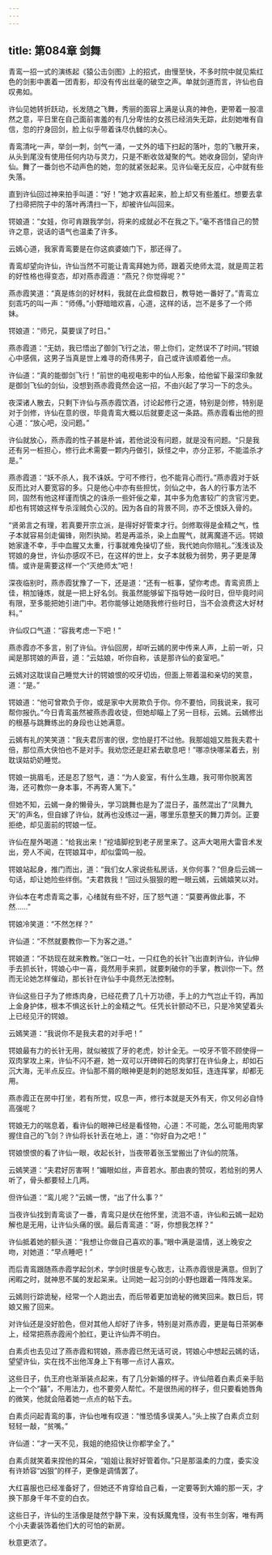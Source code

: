 ```yaml
---
---
---
```

title: 第084章 剑舞
---





青鸾一招一式的演练起《猿公击剑图》上的招式，由慢至快，不多时院中就见紫红色的剑影中裹着一团青影，却没有传出丝毫的破空之声。单就剑道而言，许仙也自叹弗如。

许仙见她转折跃动，长发随之飞舞，秀丽的面容上满是认真的神色，更带着一股凛然之意，平日里在自己面前害羞的有几分卑怯的女孩已经消失无踪，此刻她唯有自信，忽的拧身回剑，脸上似乎带着诛尽仇雠的决心。

青鸾清叱一声，举剑一刺，剑气一涌，一丈外的墙下扫起的落叶，忽的飞散开来，从头到尾没有使用任何内功与灵力，只是不断收敛凝聚的气。她收身回剑，望向许仙。舞了一番剑也不动声色的她，忽的就紧张起来。见许仙毫无反应，心中就有些失落。

直到许仙回过神来拍手叫道：“好！”她才欢喜起来，脸上却又有些羞红。想要去拿了扫帚把院子中的落叶再清扫一下，却被许仙叫回来。

锷娘道：“女娃，你可肯跟我学剑，将来的成就必不在我之下。”毫不吝惜自己的赞许之意，说话的语气也温柔了许多。

云嫣心道，我家青鸾要是在你这疯婆娘门下，那还得了。

青鸾却望向许仙，许仙当然不可能让青鸾拜她为师，跟着灭绝师太混，就是周芷若的好性格也得变态，却对燕赤霞道：“燕兄？你觉得呢？”

燕赤霞笑道：“真是练剑的好材料，我就在此盘桓数日，教导她一番好了。”青鸾立刻乖巧的叫一声：“师傅。”小野暗暗欢喜，心道，这样的话，岂不是多了一个师妹。

锷娘道：“师兄，莫要误了时日。”

燕赤霞道：“无妨，我已悟出了御剑飞行之法，带上你们，定然误不了时间。”锷娘心中感佩，这男子当真是世上难寻的奇伟男子，自己或许该顺着他一点。

许仙道：“真的能御剑飞行！”前世的电视电影中的仙人形象，给他留下最深印象就是御剑飞仙的剑仙，没想到燕赤霞竟然会这一招，不由兴起了学习一下的念头。

夜深诸人散去，只剩下许仙与燕赤霞饮酒，讨论起修行之道，特别是剑修，特别是对于剑修，许仙在意的很，毕竟青鸾大概以后就要走这一条路。燕赤霞看出他的担心道：“放心吧，没问题。”

许仙就放心，燕赤霞的性子甚是朴诚，若他说没有问题，就是没有问题。“只是我还有另一桩担心，修行此术需要一颗内丹做引，妖怪之中，亦分正邪，不能滥杀才是。”

燕赤霞道：“妖不杀人，我不诛妖。宁可不修行，也不能背心而行。”燕赤霞对于妖反而比对人要宽容的多。只是他心中亦有些担忧，剑仙之中，各人的行事方法不同，固然有他这样谨而慎之的诛杀一些奸佞之辈，其中多为危害较广的贪官污吏。却也有锷娘这样专杀淫贼负心汉的。因为各自的背景不同，亦不乏恨妖入骨的。

“贤弟言之有理，若真要开宗立派，是得好好管束才行。剑修取得是金精之气，性子本就容易剑走偏锋，刚烈执拗。若是再滥杀，染上血腥气，就离魔道不远。锷娘她家逢不幸，手中血腥又太重，行事就难免操切了些，我代她向你赔礼。”浅浅谈及锷娘的身世，许仙亦感叹不已，在这样的世上，女子本就极为弱势，男子更是薄情。或许是需要这样一个“灭绝师太”吧！

深夜临别时，燕赤霞犹豫了一下，还是道：“还有一桩事，望你考虑。青鸾资质上佳，稍加锤炼，就是一把上好名剑。我虽然能够留下指导她一段时日，但毕竟时间有限，至多能把她引进门中。若你能够让她随我修行些时日，当不会浪费这大好材料。”

许仙叹口气道：“容我考虑一下吧！”

燕赤霞亦不多言，别了许仙。许仙回房，却听云嫣的房中传来人声，上前一听，只闻是那锷娘的声音，道：“云姑娘，听你自称，该是那许仙的妾室吧。”

云嫣对这耽误自己睡觉大计的锷娘恨的咬牙切齿，但面上带着温和亲切的笑意，道：“是。”

锷娘道：“他可曾欺负于你，或是家中大房欺负于你。你不要怕，同我说来，我可帮你报仇。”今日青鸾虽然被燕赤霞收徒，但她却瞄上了另一目标，云嫣。云嫣修出的根基与跳舞练出的身段也让她满意。

云嫣有礼的笑笑道：“我夫君厉害的很，您怕是打不过他。我那姐姐又胜我夫君十倍，那位燕大侠怕也不是对手。我劝您还是赶紧去歇息吧！”哪凉快哪呆着去，别耽误姑奶奶睡觉。

锷娘一挑眉毛，还是忍了怒气，道：“为人妾室，有什么生趣，我可带你脱离苦海，还可教你一身本事，不再寄人篱下。”

但她不知，云嫣一身的懒骨头，学习跳舞也是为了混日子，虽然混出了“凤舞九天”的声名，但自嫁了许仙，就再也没练过一遍，哪里乐意整天的舞刀弄剑。正要拒绝，却见面前的锷娘一怔。

许仙在屋外喝道：“给我出来！”挖墙脚挖到老子房里来了。这声大喝用大雷音术发出，旁人不闻，在锷娘耳中，却似雷鸣一般。

锷娘站起身，推门而出，道：“我们女人家说些私房话，关你何事？”但身后云嫣一句话，却让她险些绊倒。“夫君救我！”回过头狠狠的瞪一眼云嫣，云嫣嬉笑以对。

许仙本在考虑青鸾之事，心绪就有些不好，压了怒气道：“莫要再做此事，不然……”

锷娘冷笑道：“不然怎样？”

许仙道：“不然就要教你一下为客之道。”

锷娘道：“不妨现在就来教教。”张口一吐，一只红色的长针飞出直刺许仙，许仙伸手去抓长针，锷娘心中一喜，竟然用手来抓，就要刺破你的手掌，教训你一下。然而无论她怎样催动，那长针在许仙手中竟然无法控制。

许仙这些日子为了修炼肉身，已经花费了几十万功德，手上的力气岂止千钧，再加上金身护体，根本不惧这长针上的金精之气。任凭长针颤动不已，只是冷笑望着头上已经见汗的锷娘。

云嫣笑道：“我说你不是我夫君的对手吧！”

锷娘最有力的长针无用，就似被拔了牙的老虎，妙计全无。一咬牙不管不顾使得一双肉掌攻上来，许仙不闪不避，她一双可以开碑碎石的肉掌打在许仙身上，却如石沉大海，无半点反应。许仙那不屑的眼神更是刺的她怒发如狂，连连挥掌，却都无用。

燕赤霞正在房中打坐，若有所觉，叹息一声，修行本就是天外有天，你又何必自恃高强呢？

锷娘无力的喘息着，看许仙的眼神已经是看怪物，心道：不可能，怎么可能用肉掌握住自己的飞剑？许仙将长针丢在地上，道：“你好自为之吧！”

锷娘恨恨的看了许仙一眼，收起长针，当夜带着张玉堂搬出了许仙的院落。

云嫣笑道：“夫君好厉害啊！”媚眼如丝，声音若水。那由衷的赞叹，若给别的男人听了，骨头都要轻上几两。

但许仙道：“鸾儿呢？”云嫣一愣，“出了什么事？”

当夜许仙找到青鸾谈了一番，青鸾只是伏在他怀里，流泪不语，许仙和云嫣一起劝解也是无用，让许仙头痛的很。最后青鸾道：“哥，你想我怎样？”

许仙抵着她的额头道：“我想让你做自己喜欢的事。”眼中满是温情，送上晚安之吻，对她道：“早点睡吧！”

而后青鸾跟随燕赤霞学起剑术，学剑时很是专心致志，让燕赤霞很是满意。但到了闲暇之时，就神思不属的发起呆来。让同她一起习剑的小野也跟着一阵阵发呆。

云嫣则行踪诡秘，经常一个人跑出去，而后带着更加诡秘的微笑回来。数日后，锷娘又搬了回来。

对许仙还是没好脸色，但对其他人却好了许多，特别是对燕赤霞，更是每日茶粥奉上，经常把燕赤霞闹个脸红，更让许仙弄不明白。

白素贞也去见过了燕赤霞和锷娘，燕赤霞已然无话可说，锷娘心中想起云嫣的话，望望许仙，实在找不出他浑身上下有哪一点讨人喜欢。

这些日子，仇王府也渐渐装点起来，有了几分新婚的样子。许仙陪着白素贞亲手贴上一个个“囍”，不用法力，也不要旁人帮忙。不是很热闹的样子，但只要看她唇角的微笑，他就会陪着她一点点的帖下去。

白素贞问起青鸾的事，许仙也唯有叹道：“惟恐情多误美人。”头上挨了白素贞立刻轻轻一敲，“贫嘴。”

许仙道：“才一天不见，我姐的绝招快让你都学全了。”

白素贞就笑着来捏他的耳朵，“姐姐让我好好管着你。”只是那温柔的力度，委实没有许娇容“凶狠”的样子，更像是调情罢了。

大红喜服也已经准备好了，但她还不肯穿给自己看，一定要等到大婚的那一天，才换下那身千年不变的白衣。

这些日子，许仙的生活像是陡然宁静下来，没有妖魔鬼怪，没有书生剑客，唯有两个小夫妻装饰着他们大的可怕的新房。

秋意更浓了。